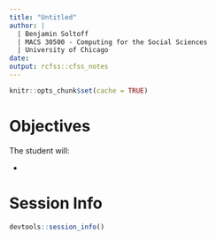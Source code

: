 ```yaml
---
title: "Untitled"
author: |
  | Benjamin Soltoff
  | MACS 30500 - Computing for the Social Sciences
  | University of Chicago
date: 
output: rcfss::cfss_notes
---
```


```r
knitr::opts_chunk$set(cache = TRUE)
```

# Objectives

The student will:

* 



# Session Info {.toc-ignore}

```r
devtools::session_info()
```
